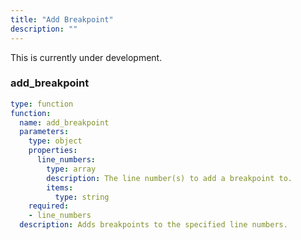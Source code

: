 ```yaml
---
title: "Add Breakpoint"
description: ""
---
```


<Warning>This is currently under development.</Warning>

### add_breakpoint

```yaml
type: function
function:
  name: add_breakpoint
  parameters:
    type: object
    properties:
      line_numbers:
        type: array
        description: The line number(s) to add a breakpoint to.
        items:
          type: string
    required:
    - line_numbers
  description: Adds breakpoints to the specified line numbers.
```
